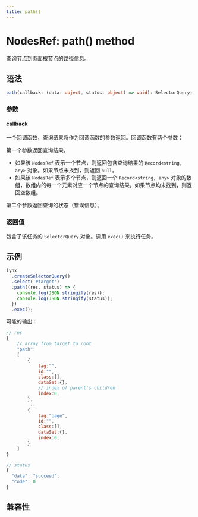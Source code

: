 ```yaml
---
title: path()
---
```


# NodesRef: path() method

查询节点到页面根节点的路径信息。

## 语法

```ts
path(callback: (data: object, status: object) => void): SelectorQuery;
```

### 参数

#### callback

一个回调函数，查询结果将作为回调函数的参数返回。回调函数有两个参数：

第一个参数返回查询结果。

- 如果该 `NodesRef` 表示一个节点，则返回包含查询结果的 `Record<string, any>` 对象。如果节点未找到，则返回 `null`。
- 如果该 `NodesRef` 表示多个节点，则返回一个 `Record<string, any>` 对象的数组，数组内的每一个元素对应一个节点的查询结果。如果节点均未找到，则返回空数组。

第二个参数返回查询的状态（错误信息）。

### 返回值

包含了该任务的 `SelectorQuery` 对象。调用 `exec()` 来执行任务。

## 示例

```javascript
lynx
  .createSelectorQuery()
  .select('#target')
  .path((res, status) => {
    console.log(JSON.stringify(res));
    console.log(JSON.stringify(status));
  })
  .exec();
```

可能的输出：

```javascript
// res
{
    // array from target to root
    "path":
    [
        {
            tag:"",
            id:"",
            class:[],
            dataSet:{},
            // index of parent's children
            index:0,
        },
        ...
        {
            tag:"page",
            id:"",
            class:[],
            dataSet:{},
            index:0,
        }
    ]
}

// status
{
  "data": "succeed",
  "code": 0
}
```

## 兼容性


<LegacyCompatTable metadata="lynx-api/nodes-ref/path" />
